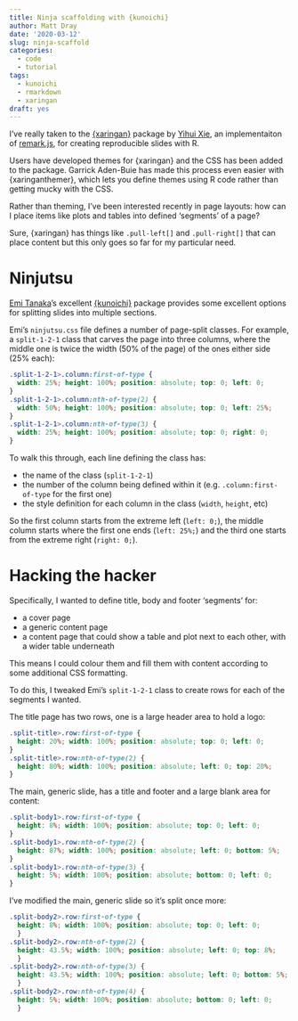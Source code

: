 ```yaml
---
title: Ninja scaffolding with {kunoichi}
author: Matt Dray
date: '2020-03-12'
slug: ninja-scaffold
categories:
  - code
  - tutorial
tags:
  - kunoichi
  - rmarkdown
  - xaringan
draft: yes
---
```



I've really taken to the [{xaringan}]() package by [Yihui Xie](), an implementaiton of [remark.js](), for creating reproducible slides with R.

Users have developed themes for {xaringan} and the CSS has been added to the package. Garrick Aden-Buie has made this process even easier with {xaringanthemer}, which lets you define themes using R code rather than getting mucky with the CSS.

Rather than theming, I've been interested recently in page layouts: how can I place items like plots and tables into defined 'segments' of a page? 

Sure, {xaringan} has things like `.pull-left[]` and `.pull-right[]` that can place content but this only goes so far for my particular need.

# Ninjutsu

[Emi Tanaka]()'s excellent [{kunoichi}]() package provides some excellent options for splitting slides into multiple sections.

Emi's `ninjutsu.css` file defines a number of page-split classes. For example, a `split-1-2-1` class that carves the page into three columns, where the middle one is twice the width (50% of the page) of the ones either side (25% each):

```css
.split-1-2-1>.column:first-of-type {
  width: 25%; height: 100%; position: absolute; top: 0; left: 0; 
}
.split-1-2-1>.column:nth-of-type(2) {
  width: 50%; height: 100%; position: absolute; top: 0; left: 25%;
}
.split-1-2-1>.column:nth-of-type(3) {
  width: 25%; height: 100%; position: absolute; top: 0; right: 0;
}
```

To walk this through, each line defining the class has:

* the name of the class (`split-1-2-1`)
* the number of the column being defined within it (e.g. `.column:first-of-type` for the first one)
* the style definition for each column in the class (`width`, `height`, etc)

So the first column starts from the extreme left (`left: 0;`), the middle column starts where the first one ends (`left: 25%;`) and the third one starts from the extreme right (`right: 0;`).

# Hacking the hacker

Specifically, I wanted to define title, body and footer 'segments' for:

* a cover page
* a generic content page
* a content page that could show a table and plot next to each other, with a wider table underneath

This means I could colour them and fill them with content according to some additional CSS formatting.

To do this, I tweaked Emi's `split-1-2-1` class to create rows for each of the segments I wanted.

The title page has two rows, one is a large header area to hold a logo:

```css
.split-title>.row:first-of-type {
  height: 20%; width: 100%; position: absolute; top: 0; left: 0;
}
.split-title>.row:nth-of-type(2) {
  height: 80%; width: 100%; position: absolute; left: 0; top: 20%;
}
```

The main, generic slide, has a title and footer and a large blank area for content:

```css
.split-body1>.row:first-of-type {
  height: 8%; width: 100%; position: absolute; top: 0; left: 0;
}
.split-body1>.row:nth-of-type(2) {
  height: 87%; width: 100%; position: absolute; left: 0; bottom: 5%;
}
.split-body1>.row:nth-of-type(3) {
  height: 5%; width: 100%; position: absolute; bottom: 0; left: 0;
}
```

I've modified the main, generic slide so it's split once more:

```css
.split-body2>.row:first-of-type { 
  height: 8%; width: 100%; position: absolute; top: 0; left: 0;
  }
.split-body2>.row:nth-of-type(2) { 
  height: 43.5%; width: 100%; position: absolute; left: 0; top: 8%;
  }
.split-body2>.row:nth-of-type(3) { 
  height: 43.5%; width: 100%; position: absolute; left: 0; bottom: 5%;
  }
.split-body2>.row:nth-of-type(4) { 
  height: 5%; width: 100%; position: absolute; bottom: 0; left: 0;
  }
```
